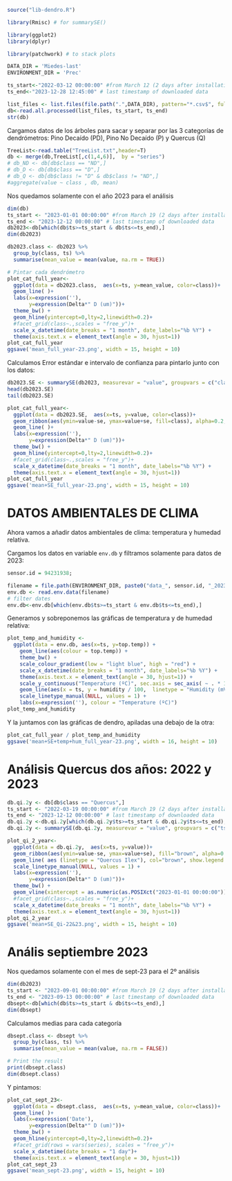 
```r
source("lib-dendro.R")

library(Rmisc) # for summarySE()

library(ggplot2)
library(dplyr)

library(patchwork) # to stack plots

DATA_DIR = 'Miedes-last'
ENVIRONMENT_DIR = 'Prec'
```

```r
ts_start<-"2022-03-12 00:00:00" #from March 12 (2 days after installation)
ts_end<-"2023-12-28 12:45:00" # last timestamp of downloaded data

list_files <- list.files(file.path(".",DATA_DIR), pattern="*.csv$", full.names=TRUE)
db<-read.all.processed(list_files, ts_start, ts_end)
str(db)
```
Cargamos datos de los árboles para sacar y separar por las 3 categorías de dendrómetros: Pino Decaído (PD), Pino No Decaído (P) y Quercus (Q)
```r
TreeList<-read.table("TreeList.txt",header=T)
db <- merge(db,TreeList[,c(1,4,6)],  by = "series") 
# db_ND <- db[db$class == "ND",]
# db_D <- db[db$class == "D",]
# db_Q <- db[db$class != "D" & db$class != "ND",]
#aggregate(value ~ class , db, mean)
```

Nos quedamos solamente con el año 2023 para el análisis
```r
dim(db)
ts_start <- "2023-01-01 00:00:00" #from March 19 (2 days after installation)
ts_end <- "2023-12-12 00:00:00" # last timestamp of downloaded data
db2023<-db[which(db$ts>=ts_start & db$ts<=ts_end),] 
dim(db2023)
```


```r
db2023.class <- db2023 %>%
  group_by(class, ts) %>%
  summarise(mean_value = mean(value, na.rm = TRUE))

```


```r
# Pintar cada dendrómetro
plot_cat_full_year<-
  ggplot(data = db2023.class,  aes(x=ts, y=mean_value, color=class))+
  geom_line( )+
  labs(x=expression(''),
       y=expression(Delta*" D (um)"))+
  theme_bw() +
  geom_hline(yintercept=0,lty=2,linewidth=0.2)+
  #facet_grid(class~.,scales = "free_y")+
  scale_x_datetime(date_breaks = "1 month", date_labels="%b %Y") +
  theme(axis.text.x = element_text(angle = 30, hjust=1))
plot_cat_full_year
ggsave('mean_full_year-23.png', width = 15, height = 10)
```

Calculamos Error estándar e intervalo de confianza para pintarlo junto con los datos:

```r
db2023.SE <- summarySE(db2023, measurevar = "value", groupvars = c("class", "ts"))
head(db2023.SE)
tail(db2023.SE)
```


```r
plot_cat_full_year<-
  ggplot(data = db2023.SE,  aes(x=ts, y=value, color=class))+
  geom_ribbon(aes(ymin=value-se, ymax=value+se, fill=class), alpha=0.2, show.legend	= FALSE, linetype = 0) +
  geom_line( )+
  labs(x=expression(''),
       y=expression(Delta*" D (um)"))+
  theme_bw() +
  geom_hline(yintercept=0,lty=2,linewidth=0.2)+
  #facet_grid(class~.,scales = "free_y")+
  scale_x_datetime(date_breaks = "1 month", date_labels="%b %Y") +
  theme(axis.text.x = element_text(angle = 30, hjust=1))
plot_cat_full_year
ggsave('mean+SE_full_year-23.png', width = 15, height = 10)
```

# DATOS AMBIENTALES DE CLIMA

Ahora vamos a añadir datos ambientales de clima: temperatura y humedad relativa.

Cargamos los datos en variable `env.db` y filtramos solamente para datos de 2023:
```r
sensor.id = 94231938;

filename = file.path(ENVIRONMENT_DIR, paste0("data_", sensor.id, "_2023_09_13_0.csv"))
env.db <- read.env.data(filename)
# filter dates
env.db<-env.db[which(env.db$ts>=ts_start & env.db$ts<=ts_end),]
```


Generamos y sobreponemos las gráficas de temperatura y de humedad relativa:
```r
plot_temp_and_humidity <-
  ggplot(data = env.db, aes(x=ts, y=top.temp)) +
    geom_line(aes(colour = top.temp)) +
    theme_bw() +
    scale_colour_gradient(low = "light blue", high = "red") +
    scale_x_datetime(date_breaks = "1 month", date_labels="%b %Y") +
    theme(axis.text.x = element_text(angle = 30, hjust=1)) +
    scale_y_continuous("Temperature (ºC)", sec.axis = sec_axis( ~ . * 100, name = "Humidity (mV)" ))+
    geom_line(aes(x = ts, y = humidity / 100,  linetype = "Humidity (mV)"), col="blue", show.legend	= TRUE) +
    scale_linetype_manual(NULL, values = 1) +
    labs(x=expression(''), colour = "Temperature (ºC)")
plot_temp_and_humidity
```

Y la juntamos con las gráficas de dendro, apiladas una debajo de la otra:

```r
plot_cat_full_year / plot_temp_and_humidity
ggsave('mean+SE+temp+hum_full_year-23.png', width = 16, height = 10)
```

# Análisis Quercus dos años: 2022 y 2023

```r
db.qi.2y <- db[db$class == "Quercus",]
ts_start <- "2022-03-19 00:00:00" #from March 19 (2 days after installation)
ts_end <- "2023-12-12 00:00:00" # last timestamp of downloaded data
db.qi.2y <-db.qi.2y[which(db.qi.2y$ts>=ts_start & db.qi.2y$ts<=ts_end),] 
db.qi.2y <- summarySE(db.qi.2y, measurevar = "value", groupvars = c("ts", "class"))
```


```r
plot_qi_2_year<-
  ggplot(data = db.qi.2y,  aes(x=ts, y=value))+
  geom_ribbon(aes(ymin=value-se, ymax=value+se), fill="brown", alpha=0.2, show.legend	= FALSE, linetype = 0) +
  geom_line( aes (linetype = "Quercus Ilex"), col="brown", show.legend	= TRUE) +
  scale_linetype_manual(NULL, values = 1) +
  labs(x=expression(''),
       y=expression(Delta*" D (um)"))+
  theme_bw() +
  geom_vline(xintercept = as.numeric(as.POSIXct("2023-01-01 00:00:00")), lty=2,linewidth=0.2) +
  #facet_grid(class~.,scales = "free_y")+
  scale_x_datetime(date_breaks = "1 month", date_labels="%b %Y") +
  theme(axis.text.x = element_text(angle = 30, hjust=1))
plot_qi_2_year
ggsave('mean+SE_Qi-22&23.png', width = 15, height = 10)
```




# Anális septiembre 2023

Nos quedamos solamente con el mes de sept-23 para el 2º análisis
```r
dim(db2023)
ts_start <- "2023-09-01 00:00:00" #from March 19 (2 days after installation)
ts_end <- "2023-09-13 00:00:00" # last timestamp of downloaded data
dbsept<-db[which(db$ts>=ts_start & db$ts<=ts_end),] 
dim(dbsept)
```

Calculamos medias para cada categoría
```r
dbsept.class <- dbsept %>%
  group_by(class, ts) %>%
  summarise(mean_value = mean(value, na.rm = FALSE))

# Print the result
print(dbsept.class)
dim(dbsept.class)
```


Y pintamos:

```r
plot_cat_sept_23<-
  ggplot(data = dbsept.class,  aes(x=ts, y=mean_value, color=class))+
  geom_line( )+
  labs(x=expression('Date'),
       y=expression(Delta*" D (um)"))+
  theme_bw() +
  geom_hline(yintercept=0,lty=2,linewidth=0.2)+
  #facet_grid(rows = vars(series), scales = "free_y")+
  scale_x_datetime(date_breaks = "1 day")+
  theme(axis.text.x = element_text(angle = 30, hjust=1))
plot_cat_sept_23
ggsave('mean_sept-23.png', width = 15, height = 10)
```
